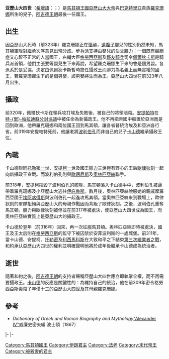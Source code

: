 {{Infobox Biography
| subject_name   = 亞歷山大四世 
| image_name     = Roxana with Alexander IV Aegus the son of Alexander the Great.jpg|frame|right
| image_size     = 300px
| image_caption  = 亞歷山大四世 
| date_of_birth  = 前323年8月
| place_of_birth = [[馬其頓|馬其頓]]
| date_of_death  = 前309年
| place_of_death = [[馬其頓|馬其頓]]
| occupation     = [[馬其頓|馬其頓]]國王
}}

'''亚歷山大四世'''（[[希腊语|希臘語]]：'''{{lang|el|Aλέξανδρος}}'''；{{bd|前323年||前309年||Alexander 04 of Macedon}}）是[[馬其頓王國|馬其頓王國]][[亚历山大大帝|亞歷山大大帝]]與[[巴克特里亞|巴克特里亞]]貴族[[罗克珊娜|羅克珊娜]]所生的兒子，[[阿吉德王朝|阿吉德王朝]]最後一任國王。

== 出生 ==
因亞歷山大死時（前323年）羅克珊娜正在[[妊娠|懷孕]]，[[遺腹子|遺腹子]]嬰兒的性別仍然未知，馬其頓軍隊對繼承次序意見出現分歧。步兵派支持由嬰兒的伯父[[腓力三世_(马其顿)|腓力]]：一個既有癲癇症又心智不正常的人當國王，右輔大臣[[馬其頓的格勞西亞斯|格勞西亞斯]]及[[夥友騎兵|夥友騎兵]]司令[[佩爾狄卡斯|佩爾狄卡斯]]是騎兵派首領，他們主張要等嬰兒生下來再說，希望羅克珊娜生下來的會是個男嬰。各派系於是妥協，決定由佩爾狄卡斯暫時擔任攝政王而腓力為名義上而無實權的國王，若羅克珊娜生下的是個男嬰，該男嬰將生而為王。亞歷山大四世在前323年八月出生。

== 攝政 ==
前320年，佩爾狄卡斯在領兵攻打埃及失敗後，被自己的將領暗殺。[[安提帕特|安提帕特]]在[[特里帕拉迪蘇斯分封協議|特-{里}-帕拉迪蘇分封協議]]中被任命為新攝政王。他不再把帝國中樞置於亞洲而是回到歐洲，他帶羅克珊娜和兩位國王回到馬其頓，讓各省督統治埃及和亞洲各行省。前319年安提帕特死前，他讓老將[[波利伯孔|波利伯孔]]而非自己的兒子[[卡山德|卡山德]]繼承攝政王位。

== 內戰 ==
卡山德聯同[[托勒密一世|托勒密一世]]、[[安提柯一世|安提柯一世]]及國王[[腓力三世_(马其顿)|腓力三世]]極有野心的王后[[歐律狄刻_(腓力三世之妻)|歐律狄刻]]一起向新攝政王宣戰。而波利伯孔則與[[歐邁尼斯|歐邁尼斯]]及[[奧林匹亞絲|奧林匹亞絲]]聯手。

前318年，[[安提柯一世|安提柯]]摧毀了波利伯孔的艦隊，馬其頓落入卡山德手中，波利伯孔被逼帶着羅克珊娜及小亞歷山大逃往[[伊庇鲁斯地区|伊庇魯斯]]。數月後，奧林匹亞絲說服她的親戚摩羅西亞國王[[埃阿喀得斯_(伊庇魯斯)|埃阿喀得斯]]與波利伯孔一起進攻馬其頓。當奧林匹亞絲來到戰場上，歐律狄刻的軍隊拒絕與亞歷山大的母親作戰因而背叛了歐律狄刻。之後，波利伯孔重奪馬其頓。腓力與歐律狄刻被俘並在前317年被處決，使亞歷山大四世成為國王，而奧林匹亞絲實質上是亞歷山大的攝政王。

卡山德於翌年（前316年）回來，再一次征服馬其頓。奧林匹亞絲即時被處決，國王及王太后則在[[馬其頓的格勞西亞斯|格勞西亞斯]]的監守下被囚禁於安菲波利斯的一處城堡。前311年，當卡山德、安提柯、[[托勒密一世|托勒密]]及[[利西馬科斯|利西馬科斯]]在大致和平之下結束[[繼業者|第三次繼業者之戰]]，和約承认亞歷山大四世的權利並明確聲明他將於成年後繼承卡山德成為統治者。

== 逝世 ==
隨著和約之後，[[阿吉德王朝|阿吉德王朝]]的支持者聲稱亞歷山大四世應立即執掌全權，而不再需要攝政王。[[卡山德|卡山德]]的反應是關鍵性的：為維持自己的統治，他在前309年密令格勞西亞斯毒殺了年僅十三的亞歷山大四世及其母親羅克珊娜。

== 參考 ==
* ''Dictionary of Greek and Roman Biography and Mythology''[https://web.archive.org/web/20070515091958/http://www.ancientlibrary.com/smith-bio/0131.html "Alexander IV"]威廉史密夫編 波士頓（1867）

{{s-start}}
{{s-hou|[[阿吉德王朝|阿吉德王朝]]||前323年||前309年}}
{{s-bef|rows=3|before=[[腓力三世_(馬其頓)|腓力三世]]}}
{{s-ttl|title=[[馬其頓國王列表|馬其頓國王]]| years=前323年–前309年}}
{{s-aft|after=[[卡山德|卡山德]]}}
|-
{{s-ttl|title=[[亞洲之王|亞細亞之王]]| years=前323年–前309年}}
{{s-none|[[塞琉古一世|塞琉古一世]] }}
|-
{{s-ttl|title=[[埃及法老列表|埃及國王兼法老]]| years=前323年–前309年}}
{{s-aft|after=[[托勒密一世|托勒密一世]]（托勒密王朝）}}
{{end}}

{{希臘化時代統治者}}
{{著名埃及统治者}}
{{DEFAULTSORT:Alexander 04 of Macedon}}
[[Category:馬其頓國王|Category:馬其頓國王]]
[[Category:伊朗君主|Category:伊朗君主]]
[[Category:法老|Category:法老]]
[[Category:末代帝王|Category:末代帝王]]
[[Category:被殺害的君主|Category:被殺害的君主]]
